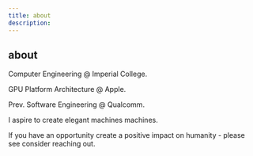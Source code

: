 ```yaml
---
title: about
description: 
---
```


## about

Computer Engineering @ Imperial College. 

GPU Platform Architecture @ Apple.

Prev. Software Engineering @ Qualcomm. 

I aspire to create elegant machines machines.

If you have an opportunity create a positive impact on humanity - please see consider reaching out.

